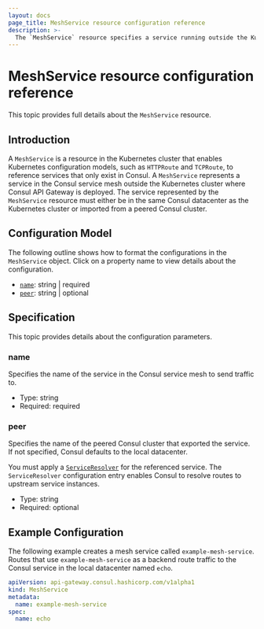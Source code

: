 ```yaml
---
layout: docs
page_title: MeshService resource configuration reference
description: >-
  The `MeshService` resource specifies a service running outside the Kubernetes cluster but in the same datacenter where the Consul API Gateway is deployed. Learn about its configuration model and reference specifications.
---
```


# MeshService resource configuration reference

This topic provides full details about the `MeshService` resource.

## Introduction

A `MeshService` is a resource in the Kubernetes cluster that enables Kubernetes configuration models, such as `HTTPRoute` and `TCPRoute`, to reference services that only exist in Consul.
A `MeshService` represents a service in the Consul service mesh outside the Kubernetes cluster where Consul API Gateway is deployed.
The service represented by the `MeshService` resource must either be in the same Consul datacenter as the Kubernetes cluster or imported from a peered Consul cluster.


## Configuration Model

The following outline shows how to format the configurations in the `MeshService` object. Click on a property name to view details about the configuration.

- [`name`](#name): string | required
- [`peer`](#peer): string | optional


## Specification

This topic provides details about the configuration parameters.

### name
Specifies the name of the service in the Consul service mesh to send traffic to.
- Type: string
- Required: required

### peer
Specifies the name of the peered Consul cluster that exported the service. If not specified, Consul defaults to the local datacenter.

You must apply a [`ServiceResolver`](/consul/docs/connect/config-entries/service-resolver) for the referenced service. The `ServiceResolver` configuration entry enables Consul to resolve routes to upstream service instances.

- Type: string
- Required: optional

## Example Configuration

The following example creates a mesh service called `example-mesh-service`. Routes that use `example-mesh-service` as a backend route traffic to the Consul service in the local datacenter named `echo`.

<CodeBlockConfig filename="meshservice.yaml">

```yaml hideClipboard
apiVersion: api-gateway.consul.hashicorp.com/v1alpha1
kind: MeshService
metadata:
  name: example-mesh-service
spec:
  name: echo
```
</CodeBlockConfig>
